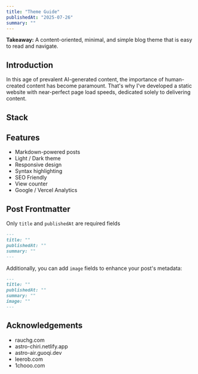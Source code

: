 ```yaml
---
title: "Theme Guide"
publishedAt: "2025-07-26"
summary: ""
---
```


**Takeaway:** A content-oriented, minimal, and simple blog theme that is easy to read and navigate.

## Introduction

In this age of prevalent AI-generated content, the importance of human-created content has become paramount. That's why I've developed a static website with near-perfect page load speeds, dedicated solely to delivering content.

## Stack

## Features

- Markdown-powered posts
- Light / Dark theme
- Responsive design
- Syntax highlighting
- SEO Friendly
- View counter
- Google / Vercel Analytics

## Post Frontmatter

Only `title` and `publishedAt` are required fields

```md
---
title: ""
publishedAt: ""
summary: ""
---
```

Additionally, you can add `image` fields to enhance your post's metadata:

```md
---
title: ""
publishedAt: ""
summary: ""
image: ""
---
```

## Acknowledgements

- rauchg.com
- astro-chiri.netlify.app
- astro-air.guoqi.dev
- leerob.com
- 1chooo.com
